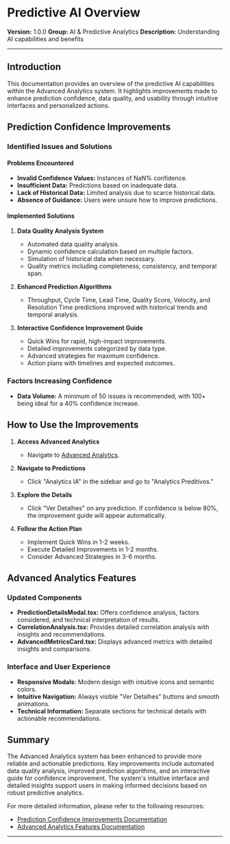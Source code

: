 # Predictive AI Overview

**Version:** 1.0.0
**Group:** AI & Predictive Analytics
**Description:** Understanding AI capabilities and benefits

---

## Introduction

This documentation provides an overview of the predictive AI capabilities within the Advanced Analytics system. It highlights improvements made to enhance prediction confidence, data quality, and usability through intuitive interfaces and personalized actions.

## Prediction Confidence Improvements

### Identified Issues and Solutions

#### Problems Encountered

- **Invalid Confidence Values:** Instances of NaN% confidence.
- **Insufficient Data:** Predictions based on inadequate data.
- **Lack of Historical Data:** Limited analysis due to scarce historical data.
- **Absence of Guidance:** Users were unsure how to improve predictions.

#### Implemented Solutions

1. **Data Quality Analysis System**
   - Automated data quality analysis.
   - Dynamic confidence calculation based on multiple factors.
   - Simulation of historical data when necessary.
   - Quality metrics including completeness, consistency, and temporal span.

2. **Enhanced Prediction Algorithms**
   - Throughput, Cycle Time, Lead Time, Quality Score, Velocity, and Resolution Time predictions improved with historical trends and temporal analysis.

3. **Interactive Confidence Improvement Guide**
   - Quick Wins for rapid, high-impact improvements.
   - Detailed improvements categorized by data type.
   - Advanced strategies for maximum confidence.
   - Action plans with timelines and expected outcomes.

### Factors Increasing Confidence

- **Data Volume:** A minimum of 50 issues is recommended, with 100+ being ideal for a 40% confidence increase.

## How to Use the Improvements

1. **Access Advanced Analytics**
   - Navigate to [Advanced Analytics](http://localhost:3000/advanced-analytics).

2. **Navigate to Predictions**
   - Click "Analytics IA" in the sidebar and go to "Analytics Preditivos."

3. **Explore the Details**
   - Click "Ver Detalhes" on any prediction. If confidence is below 80%, the improvement guide will appear automatically.

4. **Follow the Action Plan**
   - Implement Quick Wins in 1-2 weeks.
   - Execute Detailed Improvements in 1-2 months.
   - Consider Advanced Strategies in 3-6 months.

## Advanced Analytics Features

### Updated Components

- **PredictionDetailsModal.tsx:** Offers confidence analysis, factors considered, and technical interpretation of results.
- **CorrelationAnalysis.tsx:** Provides detailed correlation analysis with insights and recommendations.
- **AdvancedMetricsCard.tsx:** Displays advanced metrics with detailed insights and comparisons.

### Interface and User Experience

- **Responsive Modals:** Modern design with intuitive icons and semantic colors.
- **Intuitive Navigation:** Always visible "Ver Detalhes" buttons and smooth animations.
- **Technical Information:** Separate sections for technical details with actionable recommendations.

## Summary

The Advanced Analytics system has been enhanced to provide more reliable and actionable predictions. Key improvements include automated data quality analysis, improved prediction algorithms, and an interactive guide for confidence improvement. The system's intuitive interface and detailed insights support users in making informed decisions based on robust predictive analytics.

For more detailed information, please refer to the following resources:

- [Prediction Confidence Improvements Documentation](https://gitdocai-data/organization/org-3b5b9a00-5655-4c1f-96df-503f2619fb1c/repositories/jira-dash/PREDICTION_CONFIDENCE_IMPROVEMENTS.md)
- [Advanced Analytics Features Documentation](https://gitdocai-data/organization/org-3b5b9a00-5655-4c1f-96df-503f2619fb1c/repositories/jira-dash/ADVANCED_ANALYTICS_FEATURES.md)

---
